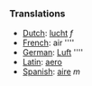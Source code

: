 ===Translations===
*[[Dutch]]: [[lucht]] ''f''
*[[French]]: air ''''
*[[German]]: [[Luft]] ''''
*[[Latin]]: [[aero]]
*[[Spanish]]: [[aire]] ''m''